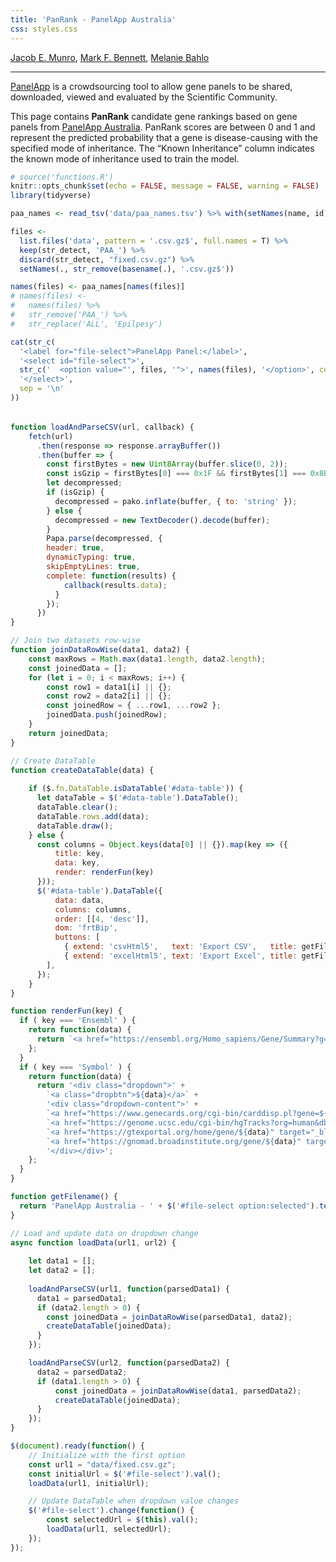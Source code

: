 ```yaml
---
title: 'PanRank - PanelApp Australia'
css: styles.css
---
```


[Jacob E. Munro](https://orcid.org/0000-0002-2751-0989), [Mark F. Bennett](https://orcid.org/0000-0002-3561-6804), [Melanie Bahlo](https://orcid.org/0000-0001-5132-0774)

---

[PanelApp](https://panelapp.agha.umccr.org/) is a crowdsourcing tool to allow gene panels to be shared, downloaded, viewed and evaluated by the Scientific Community.

This page contains **PanRank** candidate gene rankings based on gene panels from [PanelApp Australia](https://panelapp.agha.umccr.org/). PanRank scores are between 0 and 1 and represent the predicted probability that a gene is disease-causing with the specified mode of inheritance. The "Known Inheritance" column indicates the known mode of inheritance used to train the model.

<script src="https://code.jquery.com/jquery-3.6.0.min.js"></script>
<script src="https://cdn.datatables.net/1.12.1/js/jquery.dataTables.min.js"></script>
<script src="https://cdn.jsdelivr.net/npm/fflate@0.8.2/umd/index.min.js"></script>
<script src="https://cdnjs.cloudflare.com/ajax/libs/PapaParse/5.3.0/papaparse.min.js"></script>
<link rel="stylesheet" href="https://cdn.datatables.net/1.12.1/css/jquery.dataTables.min.css">
<script src="https://cdn.datatables.net/buttons/2.2.3/js/dataTables.buttons.min.js"></script>
<script src="https://cdn.datatables.net/buttons/2.2.3/js/buttons.html5.min.js"></script>
<script src="https://cdnjs.cloudflare.com/ajax/libs/jszip/3.7.1/jszip.min.js"></script>
<script src="https://cdnjs.cloudflare.com/ajax/libs/pako/2.0.4/pako.min.js"></script>


```r
# source('functions.R')
knitr::opts_chunk$set(echo = FALSE, message = FALSE, warning = FALSE)
library(tidyverse)
```

```r
paa_names <- read_tsv('data/paa_names.tsv') %>% with(setNames(name, id))

files <- 
  list.files('data', pattern = '.csv.gz$', full.names = T) %>% 
  keep(str_detect, 'PAA_') %>% 
  discard(str_detect, "fixed.csv.gz") %>% 
  setNames(., str_remove(basename(.), '.csv.gz$'))

names(files) <- paa_names[names(files)]
# names(files) <- 
#   names(files) %>% 
#   str_remove('PAA_') %>% 
#   str_replace('ALL', 'Epilpesy')

cat(str_c(
  '<label for="file-select">PanelApp Panel:</label>',
  '<select id="file-select">',
  str_c('  <option value="', files, '">', names(files), '</option>', collapse = '\n'),
  '</select>',
  sep = '\n'
))
```

<div id='table-container'>
  <table id='data-table' class='display'></table>
</div>


```js
function loadAndParseCSV(url, callback) {
    fetch(url)
      .then(response => response.arrayBuffer())
      .then(buffer => {
        const firstBytes = new Uint8Array(buffer.slice(0, 2));
        const isGzip = firstBytes[0] === 0x1F && firstBytes[1] === 0x8B;
        let decompressed;
        if (isGzip) {
          decompressed = pako.inflate(buffer, { to: 'string' });
        } else {
          decompressed = new TextDecoder().decode(buffer);
        }
        Papa.parse(decompressed, {
        header: true,
        dynamicTyping: true,
        skipEmptyLines: true,
        complete: function(results) {
            callback(results.data);
          }
        });
      })
}

// Join two datasets row-wise
function joinDataRowWise(data1, data2) {
    const maxRows = Math.max(data1.length, data2.length);
    const joinedData = [];
    for (let i = 0; i < maxRows; i++) {
        const row1 = data1[i] || {};
        const row2 = data2[i] || {};
        const joinedRow = { ...row1, ...row2 };
        joinedData.push(joinedRow);
    }
    return joinedData;
}

// Create DataTable
function createDataTable(data) {
    
    if ($.fn.DataTable.isDataTable('#data-table')) {
      let dataTable = $('#data-table').DataTable();
      dataTable.clear();
      dataTable.rows.add(data);
      dataTable.draw();
    } else {
      const columns = Object.keys(data[0] || {}).map(key => ({ 
          title: key,
          data: key,
          render: renderFun(key)
      }));
      $('#data-table').DataTable({
          data: data,
          columns: columns,
          order: [[4, 'desc']],
          dom: 'frtBip',
          buttons: [
            { extend: 'csvHtml5',   text: 'Export CSV',   title: getFilename },
            { extend: 'excelHtml5', text: 'Export Excel', title: getFilename }
        ],
      });
    }
}

function renderFun(key) {
  if ( key === 'Ensembl' ) {
    return function(data) {
      return `<a href="https://ensembl.org/Homo_sapiens/Gene/Summary?g=${data}" target="_blank">${data}</a>`;
    };
  }
  if ( key === 'Symbol' ) {
    return function(data) {
      return '<div class="dropdown">' +
        `<a class="dropbtn">${data}</a>` +
        '<div class="dropdown-content">' +
        `<a href="https://www.genecards.org/cgi-bin/carddisp.pl?gene=${data}" target="_blank">GeneCards</a><br>` +
        `<a href="https://genome.ucsc.edu/cgi-bin/hgTracks?org=human&db=hg38&position=${data}" target="_blank">UCSC</a><br>` +
        `<a href="https://gtexportal.org/home/gene/${data}" target="_blank">GTEx</a><br>` +
        `<a href="https://gnomad.broadinstitute.org/gene/${data}" target="_blank">gnomAD</a>` +
        '</div></div>';
    };
  }
}

function getFilename() {
  return 'PanelApp Australia - ' + $('#file-select option:selected').text();
}

// Load and update data on dropdown change
async function loadData(url1, url2) {
    
    let data1 = [];
    let data2 = [];
    
    loadAndParseCSV(url1, function(parsedData1) {
      data1 = parsedData1;
      if (data2.length > 0) {
        const joinedData = joinDataRowWise(parsedData1, data2);
        createDataTable(joinedData);
      }
    });

    loadAndParseCSV(url2, function(parsedData2) {
      data2 = parsedData2;
      if (data1.length > 0) {
          const joinedData = joinDataRowWise(data1, parsedData2);
          createDataTable(joinedData);
      }
    });
}

$(document).ready(function() {
    // Initialize with the first option
    const url1 = "data/fixed.csv.gz";
    const initialUrl = $('#file-select').val();
    loadData(url1, initialUrl);

    // Update DataTable when dropdown value changes
    $('#file-select').change(function() {
        const selectedUrl = $(this).val();
        loadData(url1, selectedUrl);
    });
});

```

